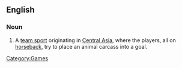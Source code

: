 ==English==
{{wikipedia}}
===Noun===
{{en-noun|-}}

# {{games|sports}} A [[team sport]] originating in [[Central Asia]], where the players, all on [[horseback]], try to place an animal carcass into a goal.

[[Category:Games]]